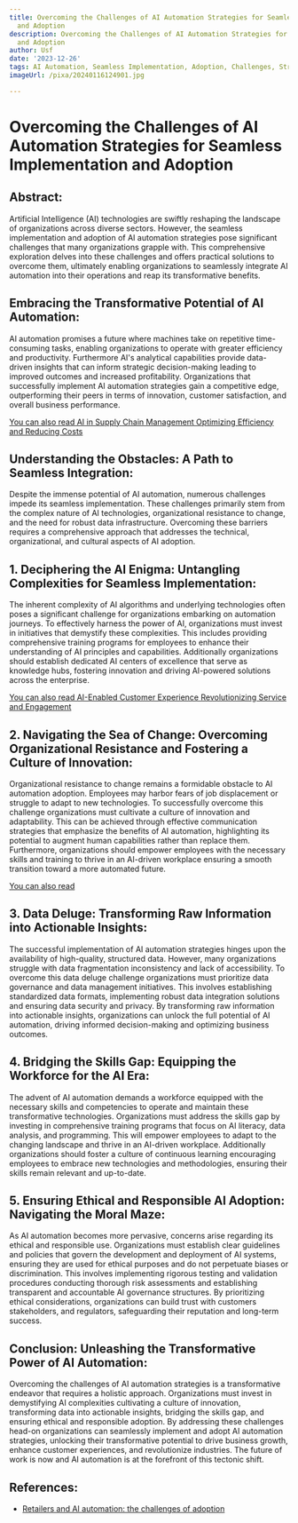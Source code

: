 ```yaml
---
title: Overcoming the Challenges of AI Automation Strategies for Seamless Implementation
  and Adoption
description: Overcoming the Challenges of AI Automation Strategies for Seamless Implementation
  and Adoption
author: Usf
date: '2023-12-26'
tags: AI Automation, Seamless Implementation, Adoption, Challenges, Strategies
imageUrl: /pixa/20240116124901.jpg

---
```

# Overcoming the Challenges of AI Automation Strategies for Seamless Implementation and Adoption

## Abstract:

Artificial  Intelligence (AI) technologies are swiftly reshaping the landscape of organizations across diverse sectors. However, the seamless implementation and  adoption of AI automation strategies pose significant challenges that many organizations grapple with. This comprehensive exploration delves into these challenges and offers  practical solutions to overcome them,  ultimately enabling  organizations to seamlessly integrate AI automation into their  operations  and reap its transformative  benefits.

## Embracing the Transformative Potential  of AI  Automation:

AI automation promises a future where machines take on repetitive time-consuming tasks, enabling organizations to operate  with greater efficiency  and productivity. Furthermore AI's analytical capabilities provide data-driven insights that can  inform strategic decision-making leading to improved outcomes and increased profitability.  Organizations that successfully  implement AI automation strategies gain  a  competitive edge, outperforming their  peers in terms of innovation,  customer satisfaction, and overall business performance.

[You can also read AI in Supply Chain Management Optimizing Efficiency and Reducing  Costs](AI%20in%20Supply%20Chain%20Management%20Optimizing%20Efficiency%20and%20Reducing%20Costs)


## Understanding the Obstacles: A Path to Seamless Integration:

Despite the immense potential of AI automation, numerous challenges impede its seamless implementation. These challenges primarily stem from the complex  nature of  AI technologies, organizational resistance  to change, and the  need for robust data infrastructure. Overcoming these barriers requires a comprehensive approach that addresses the technical, organizational, and cultural aspects of AI adoption.

## 1. Deciphering the AI Enigma: Untangling Complexities for  Seamless Implementation:

The inherent complexity of AI algorithms and underlying technologies often poses a significant challenge for organizations  embarking on automation journeys. To  effectively harness the power of AI, organizations must invest in initiatives that demystify these complexities. This includes providing comprehensive training programs for employees to enhance their understanding of AI  principles  and capabilities. Additionally organizations should establish dedicated AI centers of excellence  that serve  as knowledge hubs, fostering innovation and  driving AI-powered solutions  across the  enterprise.

[You can also read AI-Enabled Customer Experience Revolutionizing  Service and Engagement](AI-Enabled%20Customer%20Experience%20Revolutionizing%20Service%20and%20Engagement)


##  2. Navigating the Sea of  Change: Overcoming Organizational Resistance  and Fostering a Culture of Innovation:

Organizational resistance to change remains a formidable obstacle to AI automation adoption.  Employees may harbor fears of job displacement or struggle  to  adapt to new technologies. To successfully overcome this challenge organizations must cultivate a culture of innovation and adaptability. This can be achieved through effective  communication strategies that emphasize the benefits of AI automation, highlighting its potential to augment human capabilities rather than replace them. Furthermore, organizations should empower employees with the  necessary skills and training to  thrive in an AI-driven workplace ensuring a smooth transition toward a more automated future.

[You can also read ]()


## 3. Data Deluge: Transforming Raw Information  into Actionable Insights:

The successful implementation of AI automation  strategies hinges upon the availability of  high-quality,  structured  data. However, many organizations struggle with data fragmentation inconsistency and lack of accessibility. To overcome this data deluge challenge organizations must prioritize data  governance and data management initiatives. This involves establishing standardized data formats, implementing robust data integration solutions  and ensuring data security and privacy. By transforming raw information into actionable insights, organizations can unlock  the full potential of AI automation, driving informed decision-making  and optimizing business outcomes.

## 4. Bridging the Skills Gap: Equipping the Workforce for the AI Era:

The advent of AI  automation demands a workforce equipped with the  necessary skills and competencies to  operate  and  maintain these transformative technologies. Organizations must address the skills gap by investing in comprehensive training programs that focus on AI literacy, data analysis, and programming. This will empower employees to  adapt to the changing landscape and thrive in an AI-driven workplace. Additionally  organizations should foster  a culture of continuous learning encouraging employees to embrace new technologies and methodologies, ensuring their skills remain relevant and up-to-date.

## 5. Ensuring Ethical and Responsible AI Adoption: Navigating the Moral Maze:

As AI automation becomes more pervasive, concerns arise regarding its ethical and  responsible use. Organizations must establish  clear guidelines and policies that govern the development and deployment of AI systems, ensuring they are used for ethical purposes and do not perpetuate biases or  discrimination. This involves implementing rigorous testing and validation procedures conducting thorough risk assessments and establishing  transparent and accountable AI governance structures. By prioritizing ethical considerations, organizations can build trust with customers stakeholders, and regulators, safeguarding their reputation and  long-term success.

## Conclusion: Unleashing the Transformative Power of AI Automation:

Overcoming the challenges of AI automation strategies is a transformative endeavor that requires a holistic approach. Organizations must invest  in demystifying AI complexities cultivating a culture of innovation, transforming data into  actionable insights, bridging the skills gap, and ensuring  ethical and responsible adoption. By addressing these challenges head-on organizations can  seamlessly implement and adopt AI  automation strategies,  unlocking their transformative potential  to drive business growth, enhance customer experiences,  and  revolutionize industries. The future of work  is  now and AI automation  is at the forefront  of this tectonic shift.

## References:
- [Retailers and AI automation: the challenges of adoption](https://digitalgenius.com/retailers-and-ai-automation-the-challenges-of-adoption/)
